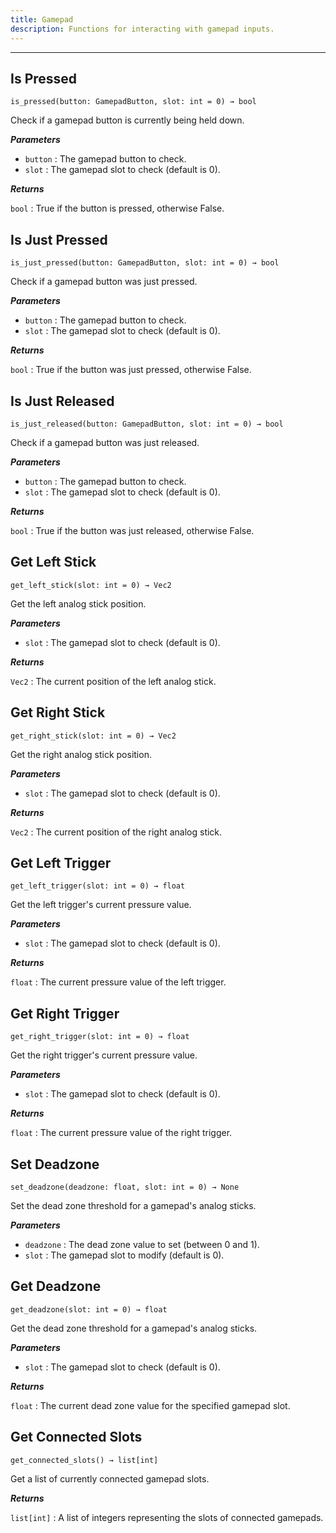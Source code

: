 ```yaml
---
title: Gamepad
description: Functions for interacting with gamepad inputs.
---
```


---

## Is Pressed
<div className="api-card">

`is_pressed(button: GamepadButton, slot: int = 0) → bool`

Check if a gamepad button is currently being held down.

_**Parameters**_

- `button` : The gamepad button to check.
- `slot` : The gamepad slot to check (default is 0).

_**Returns**_

`bool` : True if the button is pressed, otherwise False.

</div>

## Is Just Pressed
<div className="api-card">

`is_just_pressed(button: GamepadButton, slot: int = 0) → bool`

Check if a gamepad button was just pressed.

_**Parameters**_

- `button` : The gamepad button to check.
- `slot` : The gamepad slot to check (default is 0).

_**Returns**_

`bool` : True if the button was just pressed, otherwise False.

</div>

## Is Just Released
<div className="api-card">

`is_just_released(button: GamepadButton, slot: int = 0) → bool`

Check if a gamepad button was just released.

_**Parameters**_

- `button` : The gamepad button to check.
- `slot` : The gamepad slot to check (default is 0).

_**Returns**_

`bool` : True if the button was just released, otherwise False.

</div>

## Get Left Stick
<div className="api-card">

`get_left_stick(slot: int = 0) → Vec2`

Get the left analog stick position.

_**Parameters**_

- `slot` : The gamepad slot to check (default is 0).

_**Returns**_

`Vec2` : The current position of the left analog stick.

</div>

## Get Right Stick
<div className="api-card">

`get_right_stick(slot: int = 0) → Vec2`

Get the right analog stick position.

_**Parameters**_

- `slot` : The gamepad slot to check (default is 0).

_**Returns**_

`Vec2` : The current position of the right analog stick.

</div>

## Get Left Trigger
<div className="api-card">

`get_left_trigger(slot: int = 0) → float`

Get the left trigger's current pressure value.

_**Parameters**_

- `slot` : The gamepad slot to check (default is 0).

_**Returns**_

`float` : The current pressure value of the left trigger.

</div>

## Get Right Trigger
<div className="api-card">

`get_right_trigger(slot: int = 0) → float`

Get the right trigger's current pressure value.

_**Parameters**_

- `slot` : The gamepad slot to check (default is 0).

_**Returns**_

`float` : The current pressure value of the right trigger.

</div>

## Set Deadzone
<div className="api-card">

`set_deadzone(deadzone: float, slot: int = 0) → None`

Set the dead zone threshold for a gamepad's analog sticks.

_**Parameters**_

- `deadzone` : The dead zone value to set (between 0 and 1).
- `slot` : The gamepad slot to modify (default is 0).

</div>

## Get Deadzone
<div className="api-card">

`get_deadzone(slot: int = 0) → float`

Get the dead zone threshold for a gamepad's analog sticks.

_**Parameters**_

- `slot` : The gamepad slot to check (default is 0).

_**Returns**_

`float` : The current dead zone value for the specified gamepad slot.

</div>

## Get Connected Slots
<div className="api-card">

`get_connected_slots() → list[int]`

Get a list of currently connected gamepad slots.

_**Returns**_

`list[int]` : A list of integers representing the slots of connected gamepads.

</div>
